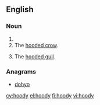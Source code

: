 ==English==

===Noun===
{{en-noun|hoodies}}

# {{alternative spelling of|hoodie|lang=en}}
# The [[hooded crow]].
# {{label|en|Scotland}} The [[hooded gull]].

===Anagrams===
* [[dohyo#English|dohyo]]

[[cy:hoody]]
[[el:hoody]]
[[fi:hoody]]
[[vi:hoody]]